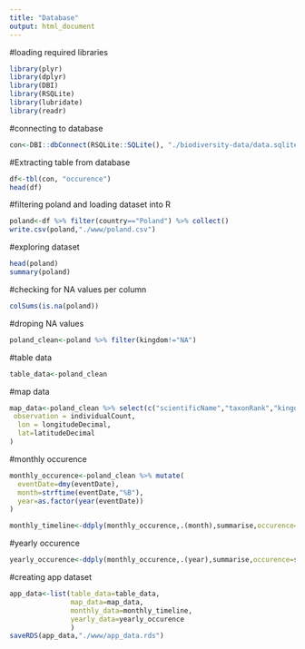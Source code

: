 ```yaml
---
title: "Database"
output: html_document
---
```

#loading required libraries
```r
library(plyr)
library(dplyr)
library(DBI)
library(RSQLite)
library(lubridate)
library(readr)

```

#connecting to database
```r
con<-DBI::dbConnect(RSQLite::SQLite(), "./biodiversity-data/data.sqlite")
```

#Extracting table from database
```r
df<-tbl(con, "occurence")
head(df)
```

#filtering poland and loading dataset into R
```r
poland<-df %>% filter(country=="Poland") %>% collect()
write.csv(poland,"./www/poland.csv")
```

#exploring dataset
```r
head(poland)
summary(poland)
```

#checking for NA values per column
```r
colSums(is.na(poland))

```

#droping NA values
```r
poland_clean<-poland %>% filter(kingdom!="NA")
```

#table data
```r
table_data<-poland_clean

```

#map data
```r
map_data<-poland_clean %>% select(c("scientificName","taxonRank","kingdom", "vernacularName","individualCount","longitudeDecimal","latitudeDecimal","locality")) %>% rename(
 observation = individualCount,
  lon = longitudeDecimal,
  lat=latitudeDecimal
)
```

#monthly occurence
```r
monthly_occurence<-poland_clean %>% mutate(
  eventDate=dmy(eventDate),
  month=strftime(eventDate,"%B"),
  year=as.factor(year(eventDate))
) 

monthly_timeline<-ddply(monthly_occurence,.(month),summarise,occurence=sum(individualCount))

```

#yearly occurence
```r

yearly_occurence<-ddply(monthly_occurence,.(year),summarise,occurence=sum(individualCount))
```


#creating app dataset
```r
app_data<-list(table_data=table_data,
               map_data=map_data,
               monthly_data=monthly_timeline,
               yearly_data=yearly_occurence
               )
saveRDS(app_data,"./www/app_data.rds")
```

